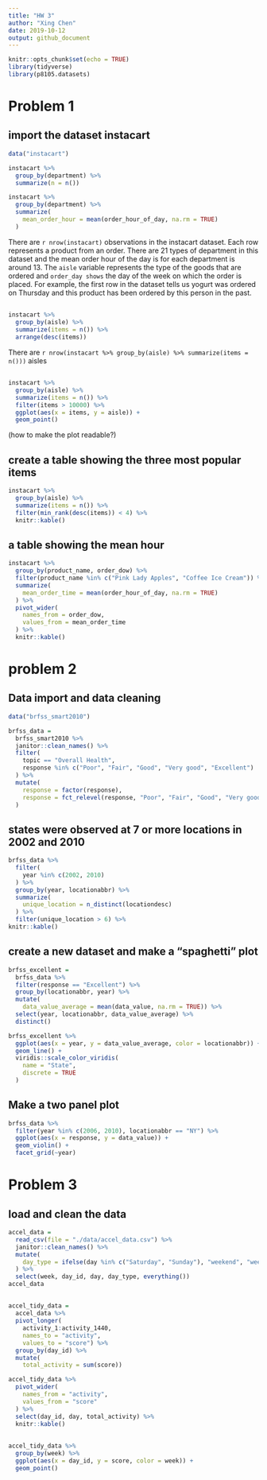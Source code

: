 ```yaml
---
title: "HW 3"
author: "Xing Chen"
date: 2019-10-12
output: github_document
---
```


```r
knitr::opts_chunk$set(echo = TRUE)
library(tidyverse)
library(p8105.datasets)
```


# Problem 1

## import the dataset instacart

```r
data("instacart")

instacart %>% 
  group_by(department) %>% 
  summarize(n = n())

instacart %>% 
  group_by(department) %>% 
  summarize(
    mean_order_hour = mean(order_hour_of_day, na.rm = TRUE)
  )
```

There are `r nrow(instacart)` observations in the instacart dataset. Each row represents a
product from an order. There are 21 types of department in this dataset and the mean order
hour of the day is for each department is around 13. The `aisle` variable represents the 
type of the goods that are ordered and `order_day shows` the day of the week on which the 
order is placed. For example, the first row in the dataset tells us yogurt was ordered on 
Thursday and this product has been ordered by this person in the past. 

## 
```r
instacart %>% 
  group_by(aisle) %>% 
  summarize(items = n()) %>% 
  arrange(desc(items))
```

There are `r nrow(instacart %>% group_by(aisle) %>% summarize(items = n()))` aisles

## 

```r
instacart %>% 
  group_by(aisle) %>% 
  summarize(items = n()) %>% 
  filter(items > 10000) %>% 
  ggplot(aes(x = items, y = aisle)) + 
  geom_point()
```
(how to make the plot readable?)

## create a table showing the three most popular items

```r
instacart %>% 
  group_by(aisle) %>% 
  summarize(items = n()) %>% 
  filter(min_rank(desc(items)) < 4) %>% 
  knitr::kable()
```


## a table showing the mean hour

```r
instacart %>% 
  group_by(product_name, order_dow) %>% 
  filter(product_name %in% c("Pink Lady Apples", "Coffee Ice Cream")) %>% 
  summarize(
    mean_order_time = mean(order_hour_of_day, na.rm = TRUE)
  ) %>% 
  pivot_wider(
    names_from = order_dow,
    values_from = mean_order_time
  ) %>% 
  knitr::kable()
```


# problem 2


## Data import and data cleaning

```r
data("brfss_smart2010")

brfss_data = 
  brfss_smart2010 %>% 
  janitor::clean_names() %>% 
  filter(
    topic == "Overall Health", 
    response %in% c("Poor", "Fair", "Good", "Very good", "Excellent")
  ) %>% 
  mutate(
    response = factor(response),
    response = fct_relevel(response, "Poor", "Fair", "Good", "Very good", "Excellent")
  )
```


## states were observed at 7 or more locations in 2002 and 2010

```r
brfss_data %>% 
  filter(
    year %in% c(2002, 2010)
  ) %>% 
  group_by(year, locationabbr) %>% 
  summarize(
    unique_location = n_distinct(locationdesc)
  ) %>% 
  filter(unique_location > 6) %>% 
knitr::kable()
```


## create a new dataset and make a "spaghetti" plot

```r
brfss_excellent = 
  brfss_data %>% 
  filter(response == "Excellent") %>% 
  group_by(locationabbr, year) %>% 
  mutate(
    data_value_average = mean(data_value, na.rm = TRUE)) %>% 
  select(year, locationabbr, data_value_average) %>% 
  distinct()

brfss_excellent %>% 
  ggplot(aes(x = year, y = data_value_average, color = locationabbr)) +
  geom_line() +
  viridis::scale_color_viridis(
    name = "State", 
    discrete = TRUE
  )
```


## Make a two panel plot

```r
brfss_data %>% 
  filter(year %in% c(2006, 2010), locationabbr == "NY") %>% 
  ggplot(aes(x = response, y = data_value)) +
  geom_violin() +
  facet_grid(~year)
```


# Problem 3

## load and clean the data

```r
accel_data = 
  read_csv(file = "./data/accel_data.csv") %>% 
  janitor::clean_names() %>% 
  mutate(
    day_type = ifelse(day %in% c("Saturday", "Sunday"), "weekend", "weekday")
  ) %>% 
  select(week, day_id, day, day_type, everything())
accel_data
```


## 

```r
accel_tidy_data = 
  accel_data %>% 
  pivot_longer(
    activity_1:activity_1440,
    names_to = "activity",
    values_to = "score") %>% 
  group_by(day_id) %>% 
  mutate(
    total_activity = sum(score))

accel_tidy_data %>% 
  pivot_wider(
    names_from = "activity",
    values_from = "score"
  ) %>% 
  select(day_id, day, total_activity) %>% 
  knitr::kable()
```


## 

```r
accel_tidy_data %>% 
  group_by(week) %>% 
  ggplot(aes(x = day_id, y = score, color = week)) +
  geom_point()
```





